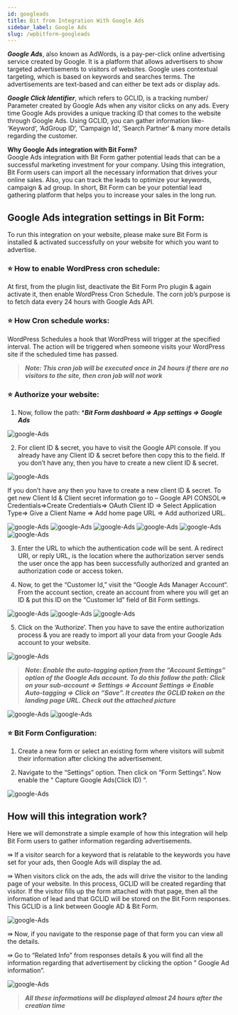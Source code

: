 ```yaml
---
id: googleads
title: Bit from Integration With Google Ads 
sidebar_label: Google Ads
slug: /wpbitform-googleads
---
```


***Google Ads***, also known as AdWords, is a pay-per-click online advertising service created by Google. It is a platform that allows advertisers to show targeted advertisements to visitors of websites. Google uses contextual targeting, which is based on keywords and searches terms. The advertisements are text-based and can either be text ads or display ads.

***Google Click Identifier***, which refers to GCLID, is a tracking number/ Parameter created by Google Ads when any visitor clicks on any ads. Every time Google Ads provides a unique tracking ID that comes to the website through Google Ads. Using GCLID, you can gather information like- ‘Keyword‘, ‘AdGroup ID‘, ‘Campaign Id‘, ‘Search Partner‘ & many more details regarding the customer.

**Why Google Ads integration with Bit Form?**  
Google Ads integration with Bit Form gather potential leads that can be a successful marketing investment for your company. Using this integration, Bit Form users can import all the necessary information that drives your online sales. Also, you can track the leads to optimize your keywords, campaign & ad group. In short, Bit Form can be your potential lead gathering platform that helps you to increase your sales in the long run.

## Google Ads integration settings in Bit Form:
To run this integration on your website, please make sure Bit Form is installed & activated successfully on your website for which you want to advertise.

### ⭐ How to enable WordPress cron schedule:
At first, from the plugin list, deactivate the Bit Form Pro plugin & again activate it, then enable WordPress Cron Schedule. The corn job’s purpose is to fetch data every 24 hours with Google Ads API.

### ⭐ How Cron schedule works:
WordPress Schedules a hook that WordPress will trigger at the specified interval. The action will be triggered when someone visits your WordPress site if the scheduled time has passed.

> ***Note: This cron job will be executed once in 24 hours if there are no visitors to the site, then cron job will not work***

### ⭐ Authorize your website: 
1. Now, follow the path: ****Bit Form dashboard => App settings => Google Ads***

<Image src="Google-Ads-Integration/1_App Settings_Bit Form" alt="google-Ads" w="1020" h="350" />

2. For client ID & secret, you have to visit the Google API console. If you already have any Client ID & secret before then copy this to the field. If you don’t have any, then you have to create a new client ID & secret.

<Image src="Google-Ads-Integration/2_Google API Console- Bit Form" alt="google-Ads" w="1020" h="380" />

If you don’t have any then you have to create a new client ID & secret. To get new Client Id & Client secret information go to – Google API CONSOL=> Credentials=>Create Credentials=> OAuth Client ID => Select Application Type=> Give a Client Name => Add home page URL => Add authorized URL.

<Image src="Google-Ads-Integration/3_Credentials-Bit Form" alt="google-Ads" w="1020" h="300" />

<Image src="Google-Ads-Integration/4_Application_type-Bit Form" alt="google-Ads" w="1020" h="380" />

<Image src="Google-Ads-Integration/5_URLs-Bit Form" alt="google-Ads" w="1020" h="400" />

<Image src="Google-Ads-Integration/6_Oauth Client ID's-Bit Form" alt="google-Ads" w="1020" h="350" />

<Image src="Google-Ads-Integration/7_Get Client Id & Secret-Bit Form" alt="google-Ads" w="1020" h="250" />

<Image src="Google-Ads-Integration/8_Put Id & Secret" alt="google-Ads" w="1020" h="380" />

3. Enter the URL to which the authentication code will be sent. A redirect URI, or reply URL, is the location where the authorization server sends the user once the app has been successfully authorized and granted an authorization code or access token.

4. Now, to get the “Customer Id,” visit the “Google Ads Manager Account“. From the account section, create an account from where you will get an ID & put this ID on the “Customer Id” field of Bit Form settings.

<Image src="Google-Ads-Integration/10_Create Customer ID-Bit Form" alt="google-Ads" w="1020" h="370" />

<Image src="Google-Ads-Integration/11_Created Customer Id-Bit Form" alt="google-Ads" w="1020" h="370" />

<Image src="Google-Ads-Integration/12_Put Customer Id-Bit Form" alt="google-Ads" w="1020" h="370" />

5. Click on the  ‘Authorize’. Then you have to save the entire authorization process & you are ready to import all your data from your Google Ads account to your website.

<Image src="Google-Ads-Integration/15_Authorize-Bit Form" alt="google-Ads" w="1020" h="370" />

> ***Note: Enable the auto-tagging option from the “Account Settings” option of the Google Ads account. To do this follow the path: Click on your sub-account => Settings => Account Settings => Enable Auto-tagging => Click on “Save”. It creates the GCLID token on the landing page URL. Check out the attached picture***

<Image src="Google-Ads-Integration/13_Auto tagging-Bit Form" alt="google-Ads" w="1020" h="370" />

<Image src="Google-Ads-Integration/14_Enable Auto Tagging-Bit Form" alt="google-Ads" w="1020" h="420" />

### ⭐ Bit Form Configuration:
1. Create a new form or select an existing form where visitors will submit their information after clicking the advertisement.

2. Navigate to the “Settings” option. Then click on “Form Settings”. Now enable the “ Capture Google Ads(Click ID) “.

<Image src="Google-Ads-Integration/16_Enable GCLID-Bit Form" alt="google-Ads" w="1020" h="370" />

## How will this integration work?
Here we will demonstrate a simple example of how this integration will help Bit Form users to gather information regarding advertisements.

⇛ If a visitor search for a keyword that is relatable to the keywords you have set for your ads, then Google Ads will display the ad.

⇛ When visitors click on the ads, the ads will drive the visitor to the landing page of your website. In this process, GCLID will be created regarding that visitor. If the visitor fills up the form attached with that page, then all the information of lead and that GCLID will be stored on the Bit Form responses. This GCLID is a link between Google AD & Bit Form.

<Image src="Google-Ads-Integration/17.Catch GCLID- Bit Form" alt="google-Ads" w="1020" h="420" />

⇛ Now, if you navigate to the response page of that form you can view all the details.

⇛ Go to “Related Info” from responses details & you will find all the information regarding that advertisement by clicking the option ” Google Ad information”.

<Image src="Google-Ads-Integration/18_Related Info- Bit Form" alt="google-Ads" w="509" h="607" />

> ***All these informations will be displayed almost 24 hours after the creation time***

